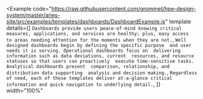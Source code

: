 
<Example
  code="https://raw.githubusercontent.com/grommet/hpe-design-system/master/aries-site/src/examples/templates/dashboards/DashboardExample.js"
  template
  details={[
    `Dashboards provide users peace-of-mind knowing critical 
  measures, applications, and services are healthy; plus, easy access 
  to areas needing attention for the moments when they are not.`,
    `Well designed dashboards begin by defining the specific purpose 
  and user needs it is serving. Operational dashboards focus on 
  delivering information such as data deviations, current 
  resources, and resource statuses so that users can proactively 
  execute time-sensitive tasks. Analytical dashboards present 
  comparison, relationship, and distribution data supporting 
  analysis and decision making.`,
    `Regardless of need, each of these templates deliver at-a-glance
  critical information and quick navigation to underlying detail.`,
  ]}
  width="100%"
>
  <DashboardExample />
</Example>
